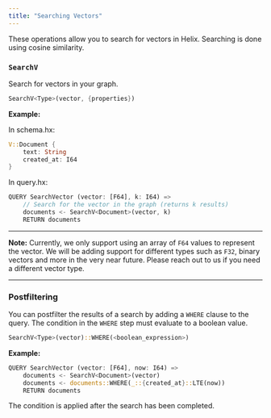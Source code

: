 ```yaml
---
title: "Searching Vectors"
---
```


These operations allow you to search for vectors in Helix. Searching is done using cosine similarity.

### `SearchV`

Search for vectors in your graph.

```rust
SearchV<Type>(vector, {properties})
```

**Example:**

In schema.hx:

```rust
V::Document {
    text: String
    created_at: I64
}
```

In query.hx:

```rust
QUERY SearchVector (vector: [F64], k: I64) =>
    // Search for the vector in the graph (returns k results)
    documents <- SearchV<Document>(vector, k)
    RETURN documents
```

---

**Note:**
Currently, we only support using an array of `F64` values to represent the vector.
We will be adding support for different types such as `F32`, binary vectors and
more in the very near future. Please reach out to us if you need a different vector type.

---

### Postfiltering

You can postfilter the results of a search by adding a `WHERE` clause to the query.
The condition in the `WHERE` step must evaluate to a boolean value.

```rust
SearchV<Type>(vector)::WHERE(<boolean_expression>)
```

**Example:**

```rust
QUERY SearchVector (vector: [F64], now: I64) =>
    documents <- SearchV<Document>(vector)
    documents <- documents::WHERE(_::{created_at}::LTE(now))
    RETURN documents
```

The condition is applied after the search has been completed.
